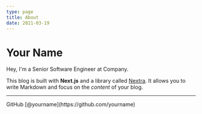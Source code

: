 ```yaml
---
type: page
title: About
date: 2021-03-19
---
```


# Your Name

Hey, I'm a Senior Software Engineer at Company.

This blog is built with **Next.js** and a library called [Nextra](https://nextra.vercel.app/). It allows you to write Markdown and focus on the _content_ of your blog.

---

<div>
  GitHub [@yourname](https://github.com/yourname)
</div>
